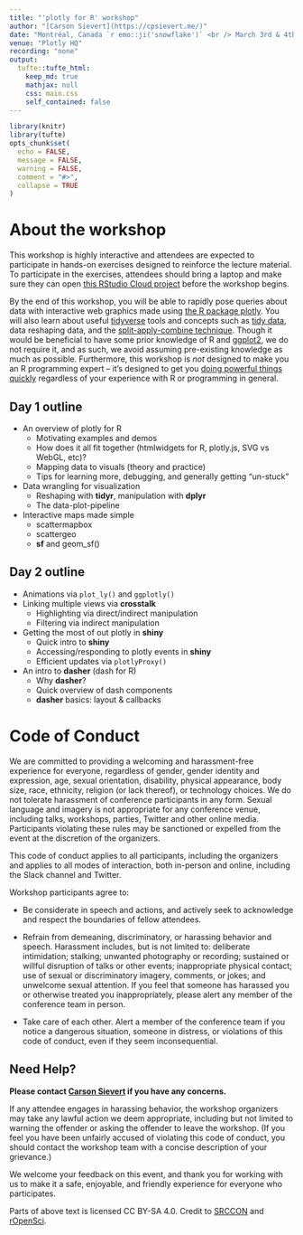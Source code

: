 ```yaml
---
title: "'plotly for R' workshop"
author: "[Carson Sievert](https://cpsievert.me/)"
date: "Montréal, Canada `r emo::ji('snowflake')` <br /> March 3rd & 4th, 2018"
venue: "Plotly HQ"
recording: "none"
output: 
  tufte::tufte_html:
    keep_md: true
    mathjax: null
    css: main.css
    self_contained: false
---
```


```r
library(knitr)
library(tufte)
opts_chunk$set(
  echo = FALSE,
  message = FALSE,
  warning = FALSE,
  comment = "#>",
  collapse = TRUE
)
```


# About the workshop

This workshop is highly interactive and attendees are expected to participate in hands-on exercises designed to reinforce the lecture material. To participate in the exercises, attendees should bring a laptop and make sure they can open [this RStudio Cloud project](https://rstudio.cloud/project/14090) before the workshop begins.

By the end of this workshop, you will be able to rapidly pose queries about data with interactive web graphics made using [the R package plotly](https://plot.ly/r/). You will also learn about useful [tidyverse](https://www.tidyverse.org/) tools and concepts such as [tidy data](https://cran.r-project.org/web/packages/tidyr/vignettes/tidy-data.html), data reshaping data, and the [split-apply-combine technique](https://www.jstatsoft.org/article/view/v040i01). Though it would be beneficial to have some prior knowledge of R and [ggplot2](http://ggplot2.tidyverse.org/), we do not require it, and as such, we avoid assuming pre-existing knowledge as much as possible. Furthermore, this workshop is _not_ designed to make you an R programming expert -- it's designed to get you [doing powerful things quickly](http://varianceexplained.org/r/teach-hard-way/) regardless of your experience with R or programming in general.

## Day 1 outline

* An overview of plotly for R
    * Motivating examples and demos
    * How does it all fit together (htmlwidgets for R, plotly.js, SVG vs WebGL, etc)?
    * Mapping data to visuals (theory and practice)
    * Tips for learning more, debugging, and generally getting "un-stuck"
* Data wrangling for visualization
    * Reshaping with **tidyr**, manipulation with **dplyr**
    * The data-plot-pipeline
* Interactive maps made simple
    * scattermapbox
    * scattergeo
    * **sf** and geom_sf()

## Day 2 outline

* Animations via `plot_ly()` and `ggplotly()`
* Linking multiple views via **crosstalk**
    * Highlighting via direct/indirect manipulation
    * Filtering via indirect manipulation
* Getting the most of out plotly in **shiny**
    * Quick intro to **shiny**
    * Accessing/responding to plotly events in **shiny**
    * Efficient updates via `plotlyProxy()`
* An intro to **dasher** (dash for R)
    * Why **dasher**?
    * Quick overview of dash components
    * **dasher** basics: layout & callbacks

# Code of Conduct

We are committed to providing a welcoming and harassment-free experience for everyone, regardless of gender, gender identity and expression, age, sexual orientation, disability, physical appearance, body size, race, ethnicity, religion (or lack thereof), or technology choices. We do not tolerate harassment of conference participants in any form. Sexual language and imagery is not appropriate for any conference venue, including talks, workshops, parties, Twitter and other online media. Participants violating these rules may be sanctioned or expelled from the event at the discretion of the organizers.

This code of conduct applies to all participants, including the organizers and applies to all modes of interaction, both in-person and online, including the Slack channel and Twitter.

Workshop participants agree to:

* Be considerate in speech and actions, and actively seek to acknowledge and respect the boundaries of fellow attendees.

* Refrain from demeaning, discriminatory, or harassing behavior and speech. Harassment includes, but is not limited to: deliberate intimidation; stalking; unwanted photography or recording; sustained or willful disruption of talks or other events; inappropriate physical contact; use of sexual or discriminatory imagery, comments, or jokes; and unwelcome sexual attention. If you feel that someone has harassed you or otherwise treated you inappropriately, please alert any member of the conference team in person.

* Take care of each other. Alert a member of the conference team if you notice a dangerous situation, someone in distress, or violations of this code of conduct, even if they seem inconsequential.

## Need Help?

<b>Please contact [Carson Sievert](mailto:cpsievert1@gmail.com) if you have any concerns.</b>

If any attendee engages in harassing behavior, the workshop organizers may take any lawful action we deem appropriate, including but not limited to warning the offender or asking the offender to leave the workshop. (If you feel you have been unfairly accused of violating this code of conduct, you should contact the workshop team with a concise description of your grievance.)

We welcome your feedback on this event, and thank you for working with us to make it a safe, enjoyable, and friendly experience for everyone who participates.

Parts of above text is licensed CC BY-SA 4.0. Credit to [SRCCON](https://srccon.org) and [rOpenSci](http://textworkshop17.ropensci.org/).
